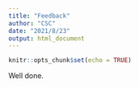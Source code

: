 ```yaml
---
title: "Feedback"
author: "CSC"
date: "2021/8/23"
output: html_document
---
```


```r
knitr::opts_chunk$set(echo = TRUE)
```

Well done.
